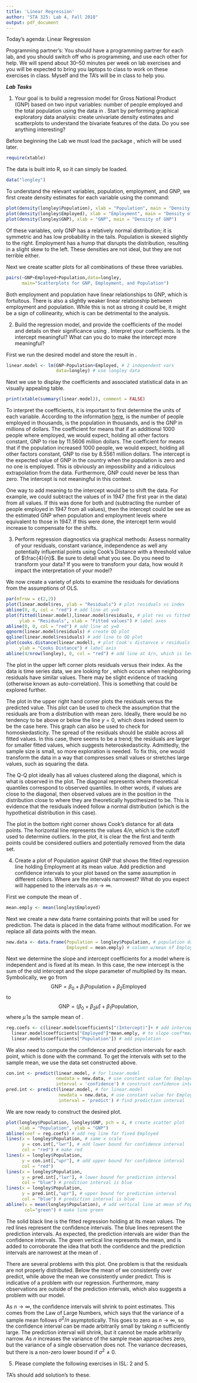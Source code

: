 ```yaml
---
title: 'Linear Regression'
author: "STA 325: Lab 4, Fall 2018"
output: pdf_document
---
```

\newcommand{\code}[1]{\texttt{#1}}

Today's agenda: Linear Regression

Programming partner's:
You should have a programming partner for each lab, and you should switch off who is programming, and use each other for help. We will spend about 30--50 minutes per week on lab exercises and you will be expected to bring you laptops to class to work on these exercises in class. Myself and the TA's will be in class to help you.

***Lab Tasks***



1. Your goal is to build a regression model for Gross National Product (GNP) based on two input variables: number of people employed  and the total population using the \textsf{longley} data in \textsf{R}. Start by performing graphical exploratory data analysis: create univariate density estimates and scatterplots to understand the bivariate features of the data. Do you see anything interesting?

Before beginning the Lab we must load the package \code{xtable}, which will be used later.
```r
require(xtable)
```
The \code{longley} data is built into R, so it can simply be loaded.
```r
data("longley")
```
To understand the relevant variables, population, employment, and GNP, we first create density estimates for each variable using the \code{density} command:
```r
plot(density(longley$Population), xlab = "Population", main = "Density of Population")
plot(density(longley$Employed), xlab = "Employment", main = "Density of Employed")
plot(density(longley$GNP), xlab = "GNP", main = "Density of GNP")
```

Of these variables, only GNP has a relatively normal distribution; it is symmetric and has low probability in the tails.  Population is skewed slightly to the right.  Employment has a hump that disrupts the distribution, resulting in a slight skew to the left.  These densities are not ideal, but they are not terrible either.

Next we create scatter plots for all combinations of these three variables.
```r
pairs(~GNP+Employed+Population,data=longley,
      main="Scatterplots for GNP, Employment, and Population")
```

Both employment and population have linear relationships to GNP, which is fortuitous.  There is also a slightly weaker linear relationship between employment and population.  While this is not as strong it could be, it might be a sign of collinearity, which is can be detrimental to the analysis.  


2. Build the regression model, and provide the coefficients of the model and details on their significance using \textsf{xtable}. Interpret your coefficients. Is the intercept meaningful? What can you do to make the intercept more meaningful?

First we run the desired model and store the result in \code{linear.model}.
```r
linear.model <- lm(GNP~Population+Employed, # 2 independent vars
                   data=longley) # use longley data
```
Next we use \code{xtable} to display the coefficients and associated statistical data in an visually appealing table.
```r
print(xtable(summary(linear.model)), comment = FALSE)
```
To interpret the coefficients, it is important to first determine the units of each variable.  According to the information [here](http://www.stat.cmu.edu/~roeder/stat707/=data/=data/data/Rlibraries/alr3/html/longley.html), \code{Employed} is the number of people employed in thousands, \code{Population} is the population in thousands, and \code{GNP} is the GNP in millions of dollars.  The coefficient for \code{Employed} means that if an additional 1000 people where employed, we would expect, holding all other factors constant, GNP to rise by 11.5606 million dollars.  The coefficient for \code{Population} means that if the population increased 1000 people, we would expect, holding all other factors constant, GNP to rise by 8.5561 million dollars.  The intercept is the expected value of GNP in the country when the population is zero and no one is employed.  This is obviously an impossibility and a ridiculous extrapolation from the data.  Furthermore, GNP could never be less than zero.  The intercept is not meaningful in this context.

One way to add meaning to the intercept would be to shift the data.  For example, we could subtract the values of \code{Population} in 1947 (the first year in the data) from all values.  If this was done for both \code{Population} and \code{Employed} (subtracting the number of people employed in 1947 from all values), then the intercept could be see as the estimated GNP when population and employment levels where equivalent to those in 1947.  If this were done, the intercept term would increase to compensate for the shifts.  



3. Perform regression diagnostics via graphical methods: Assess normality of your residuals, constant variance, independence as well any potentially influential points using Cook's Distance with a threshold value of $\frac{4}{n}$. Be sure to detail what you see. Do you need to transform your data? If you were to transform your data, how would it impact the interpretation of your model?

We now create a variety of plots to examine the residuals for deviations from the assumptions of OLS.
```r
par(mfrow = c(2,2))
plot(linear.model$res, ylab = "Residuals") # plot residuals vs index
abline(0, 0, col = "red") # add line at y=0
plot(fitted(linear.model),linear.model$residuals, # plot res vs fitted values
     ylab = "Residuals", xlab = "Fitted values") # label axes
abline(0, 0, col = "red") # add line at y=0
qqnorm(linear.model$residuals) # create QQ plot
qqline(linear.model$residuals) # add line to QQ plot
plot(cooks.distance(linear.model), # plot Cook's distanvce v residuals
     ylab = "Cooks Distance") # label axis
abline(4/nrow(longley), 0, col = "red") # add line at 4/n, which is level for outlier
```

The plot in the upper left corner plots residuals versus their index.  As the data is time series data, we are looking for \emph{tracking}, which occurs when neighboring residuals have similar values.  There may be slight evidence of tracking (otherwise known as auto-correlation).  This is something that could be explored further.

The plot in the upper right hand corner plots the residuals versus the predicted value. This plot can be used to check the assumption that the residuals are from a distribution with mean zero.  Ideally, there would be no tendency to be above or below the line $y =0$, which does indeed seem to be the case here.  This graph can also be used to check for homoskedasticity.  The spread of the residuals should be stable across all fitted values.  In this case, there seems to be a trend; the residuals are larger for smaller fitted values, which suggests heteroskedasticity.   Admittedly, the sample size is small, so more exploration is needed.  To fix this, one would transform the data in a way that compresses small values or stretches large values, such as squaring the data.

The Q-Q plot ideally has all values clustered along the diagonal, which is what is observed in the plot.  The diagonal represents where theoretical quantiles correspond to observed quantiles.  In other words, if values are close to the diagonal, then observed values are in the position in the distribution close to where they are theoretically hypothesized to be.  This is evidence that the residuals indeed follow a normal distribution (which is the hypothetical distribution in this case).

The plot in the bottom right corner shows Cook's distance for all data points.  The horizontal line represents the values $4/n$, which is the cutoff used to determine outliers.  In the plot, it is clear the the first and tenth points could be considered outliers and potentially removed from the data set.  

4. Create a plot of Population against GNP that shows the fitted regression line holding Employment at its mean value. Add prediction and confidence intervals to your plot based on the same assumption in different colors. Where are the intervals narrowest? What do you expect will happened to the intervals as $n\rightarrow\infty$.

First we compute the mean of \code{Employed}.
```r
mean.emply <- mean(longley$Employed)
```
Next we create a new data frame containing points that will be used for prediction.  The \code{Population} data is placed in the data frame without modification.  For \code{Employed} we replace all data points with the mean.
```r
new.data <- data.frame(Population = longley$Population, # population data
                       Employed = mean.emply) # column w/mean of Employed
```
Next we determine the slope and intercept coefficients for a model where \code{Population} is independent and \code{Employed} is fixed at its mean.  In this case, the new intercept is the sum of the old intercept and the slope parameter of \code{Employed} multiplied by its mean.  Symbolically, we go from $$\text{GNP}=\beta_0+\beta_1\text{Population}+\beta_2\text{Employed}$$
to 
$$\text{GNP}=(\beta_0+\beta_2\hat{\mu}) + \beta_1\text{Population},$$
where $\hat{\mu}$ is the sample mean of \code{Employed}.  
```r
reg.coefs <- c(linear.model$coefficients["(Intercept)"]+ # add intercept
  linear.model$coefficients["Employed"]*mean.emply, # to slope coef*mean   
  linear.model$coefficients["Population"]) # add population
```
We also need to compute the confidence and prediction intervals for each point, which is done with the \code{predict} command.  To get the intervals with \code{Employed} set to the sample mean, we use the data set \code{new.data} constructed above.
```r
con.int <- predict(linear.model, # for linear.model
                   newdata = new.data, # use constant value for Employed
                   interval = 'confidence') # construct confidence interval
pred.int <- predict(linear.model, # for linear.model
                    newdata = new.data, # use constant value for Employed
                    interval = 'predict') # find prediction interval
```
We are now ready to construct the desired plot.
```r
plot(longley$Population, longley$GNP, pch = 4, # create scatter plot
     xlab = "Population", ylab = "GNP")
abline(coef = reg.coefs) # add reg line for fixed Employed
lines(x = longley$Population, # same x scale
      y = con.int[,"lwr"], # add lower bound for confidence interval
      col = "red") # make red
lines(x = longley$Population, 
      y = con.int[,"upr"], # add upper bound for confidence interval
      col = "red")
lines(x = longley$Population, 
      y = pred.int[,"lwr"], # lower bound for prediction interval
      col = "blue") # predition interval is blue
lines(x = longley$Population, 
      y = pred.int[,"upr"], # upper bound for prediction interval
      col = "blue") # prediction interval is blue
abline(v = mean(longley$Population), # add vertical line at mean of Pop
       col="green") # make line green
```

The solid black line is the fitted regression holding \code{Employed} at its mean values.  The red lines represent the confidence intervals.  The blue lines represent the prediction intervals.  As expected, the prediction intervals are wider than the confidence intervals.  The green vertical line represents the mean, and is added to corroborate the idea that both the confidence and the prediction intervals are narrowest at the mean of \code{Population}.  

There are several problems with this plot.  One problem is that the residuals are not properly distributed.  Below the mean of \code{Population} we consistently over predict, while above the mean we consistently under predict.  This is indicative of a problem with our regression. Furthermore, many observations are outside of the prediction intervals, which also suggests a problem with our model.

As $n \to \infty$, the confidence intervals will shrink to point estimates.  This comes from the Law of Large Numbers, which says that the variance of a sample mean follows $\sigma^2/n$ asymptotically.  This goes to zero as $n \to \infty$, so the confidence interval can be made arbitrarily small by taking $n$ sufficiently large.  The prediction interval will shrink, but it cannot be made arbitrarily narrow.  As $n$ increases the variance of the sample mean approaches zero, but the variance of a single observation does not.  The variance decreases, but there is a non-zero lower bound if $\sigma^2 \neq 0$.  


5. Please complete the following exercises in ISL: 2 and 5.

TA's should add solution's to these. 


